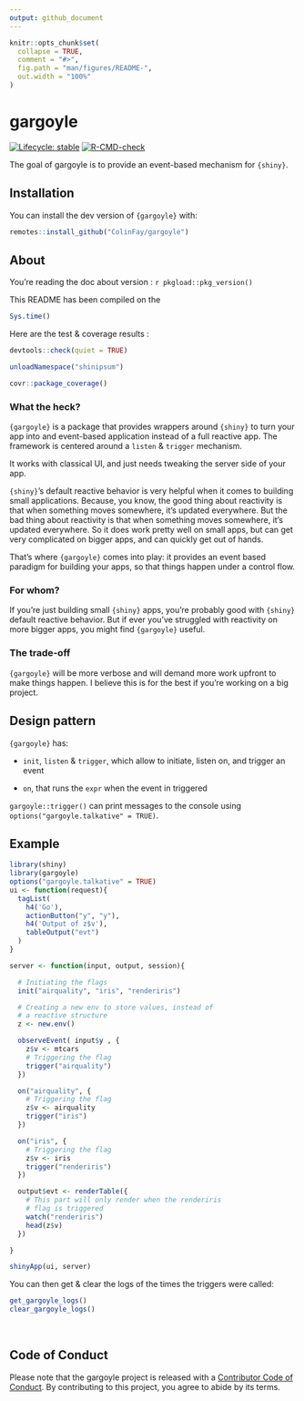 ```yaml
---
output: github_document
---
```


<!-- README.md is generated from README.Rmd. Please edit that file -->

```r
knitr::opts_chunk$set(
  collapse = TRUE,
  comment = "#>",
  fig.path = "man/figures/README-",
  out.width = "100%"
)
```
# gargoyle

<!-- badges: start -->
[![Lifecycle: stable](https://img.shields.io/badge/lifecycle-stable-brightgreen.svg)](https://lifecycle.r-lib.org/articles/stages.html#stable)
[![R-CMD-check](https://github.com/ColinFay/gargoyle/actions/workflows/R-CMD-check.yaml/badge.svg)](https://github.com/ColinFay/gargoyle/actions/workflows/R-CMD-check.yaml)
<!-- badges: end -->

The goal of gargoyle is to provide an event-based mechanism for `{shiny}`.

## Installation

You can install the dev version of `{gargoyle}` with:

``` r
remotes::install_github("ColinFay/gargoyle")
```

## About

You're reading the doc about version : `r pkgload::pkg_version()`

This README has been compiled on the

```r
Sys.time()
```

Here are the test & coverage results :

```r
devtools::check(quiet = TRUE)
```

```r
unloadNamespace("shinipsum")
```

```r
covr::package_coverage()
```

### What the heck?

`{gargoyle}` is a package that provides wrappers around `{shiny}` to turn your app into and event-based application instead of a full reactive app.
The framework is centered around a `listen` & `trigger` mechanism.

It works with classical UI, and just needs tweaking the server side of your app.

`{shiny}`'s default reactive behavior is very helpful when it comes to building small applications.
Because, you know, the good thing about reactivity is that when something moves somewhere, it's updated everywhere.
But the bad thing about reactivity is that when something moves somewhere, it's updated everywhere.
So it does work pretty well on small apps, but can get very complicated on bigger apps, and can quickly get out of hands.

That's where `{gargoyle}` comes into play: it provides an event based paradigm for building your apps, so that things happen under a control flow.

### For whom?

If you're just building small `{shiny}` apps, you're probably good with `{shiny}` default reactive behavior.
But if ever you've struggled with reactivity on more bigger apps, you might find `{gargoyle}` useful.

### The trade-off

`{gargoyle}` will be more verbose and will demand more work upfront to make things happen.
I believe this is for the best if you're working on a big project.

## Design pattern

`{gargoyle}` has:

+ `init`, `listen` & `trigger`, which allow to initiate, listen on, and trigger an event

+ `on`, that runs the `expr` when the event in triggered

`gargoyle::trigger()` can print messages to the console using `options("gargoyle.talkative" = TRUE)`.

## Example

```r
library(shiny)
library(gargoyle)
options("gargoyle.talkative" = TRUE)
ui <- function(request){
  tagList(
    h4('Go'),
    actionButton("y", "y"),
    h4('Output of z$v'),
    tableOutput("evt")
  )
}

server <- function(input, output, session){

  # Initiating the flags
  init("airquality", "iris", "renderiris")

  # Creating a new env to store values, instead of
  # a reactive structure
  z <- new.env()

  observeEvent( input$y , {
    z$v <- mtcars
    # Triggering the flag
    trigger("airquality")
  })

  on("airquality", {
    # Triggering the flag
    z$v <- airquality
    trigger("iris")
  })

  on("iris", {
    # Triggering the flag
    z$v <- iris
    trigger("renderiris")
  })

  output$evt <- renderTable({
    # This part will only render when the renderiris
    # flag is triggered
    watch("renderiris")
    head(z$v)
  })

}

shinyApp(ui, server)
```

You can then get & clear the logs of the times the triggers were called:

```r
get_gargoyle_logs()
clear_gargoyle_logs()
```


<br>

## Code of Conduct

Please note that the gargoyle project is released with a [Contributor Code of Conduct](https://www.contributor-covenant.org/version/2/0/code_of_conduct/). By contributing to this project, you agree to abide by its terms.
